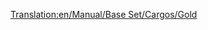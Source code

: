 [[Translation:en/Manual/Base Set/Cargos/Gold]]
{{en/Manual/Base Set/Cargos/Cargo|
name=Gold|
image=en/Manual/Base Set/Industries/Goldmine.png|
produced=[[en/Manual/Base Set/Industries/Gold Mine]]|
accepted=[[en/Manual/Base Set/Industries/Bank]]
}}
{{en/Stub}}